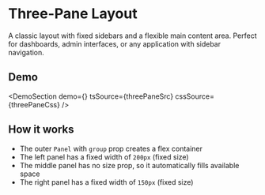 
# Three-Pane Layout

A classic layout with fixed sidebars and a flexible main content area. Perfect for dashboards, admin interfaces, or any application with sidebar navigation.

## Demo

<DemoSection demo={<ThreePaneDemo />} tsSource={threePaneSrc} cssSource={threePaneCss} />

## How it works

- The outer `Panel` with `group` prop creates a flex container
- The left panel has a fixed width of `200px` (fixed size)
- The middle panel has no size prop, so it automatically fills available space
- The right panel has a fixed width of `150px` (fixed size)
